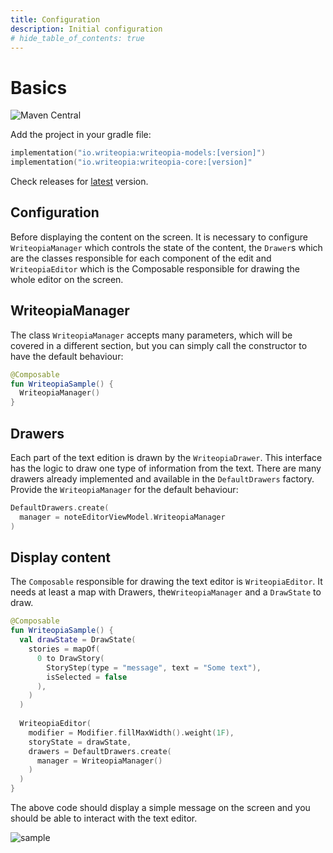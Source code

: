 ```yaml
---
title: Configuration
description: Initial configuration
# hide_table_of_contents: true
---
```


# Basics

![Maven Central](https://img.shields.io/maven-central/v/io.writeopia/writeopia-core)

Add the project in your gradle file:

```kotlin
implementation("io.writeopia:writeopia-models:[version]")
implementation("io.writeopia:writeopia-core:[version]"
```

Check releases for [latest](https://github.com/leandroBorgesFerreira/writeopia/releases) version.

## Configuration

Before displaying the content on the screen. It is necessary to configure `WriteopiaManager` which controls the state of the content, the `Drawer`s which are the classes responsible for each component of the edit and `WriteopiaEditor` which is the Composable responsible for drawing the whole editor on the screen.

## WriteopiaManager

The class `WriteopiaManager` accepts many parameters, which will be covered in a different section, but you can simply call the constructor to have the default behaviour:

```kotlin
@Composable
fun WriteopiaSample() {
  WriteopiaManager()
}
```

## Drawers

Each part of the text edition is drawn by the `WriteopiaDrawer`. This interface has the logic to draw one type of information from the text. There are many drawers already implemented and available in the `DefaultDrawers` factory. Provide the `WriteopiaManager` for the default behaviour:

```kotlin
DefaultDrawers.create(
  manager = noteEditorViewModel.WriteopiaManager 
)
```

## Display content

The `Composable` responsible for drawing the text editor is `WriteopiaEditor`. It needs at least a map with Drawers, the`WriteopiaManager` and a `DrawState` to draw.

```kotlin
@Composable
fun WriteopiaSample() {
  val drawState = DrawState(
    stories = mapOf(
      0 to DrawStory(
        StoryStep(type = "message", text = "Some text"),
        isSelected = false
      ),
    )
  )
  
  WriteopiaEditor(
    modifier = Modifier.fillMaxWidth().weight(1F),
    storyState = drawState,
    drawers = DefaultDrawers.create(
      manager = WriteopiaManager()
    )
  )
}
```

The above code should display a simple message on the screen and you should be able to interact with the text editor.

![sample](../../static/img/basics_sample.png)
